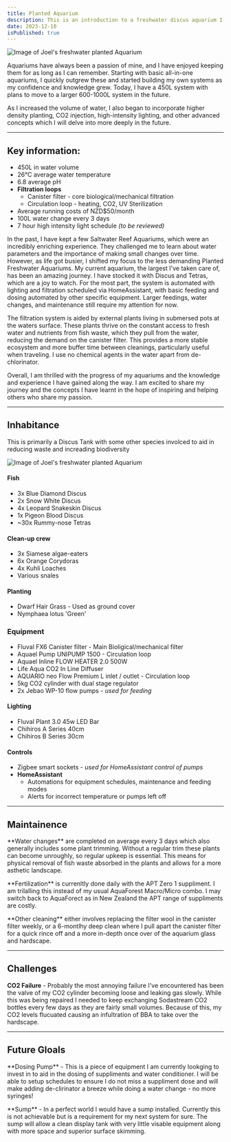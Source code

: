 ```yaml
---
title: Planted Aquarium
description: This is an introduction to a freshwater discus aquarium I keep at home. I will briefly explain inhabitance, equipment, maintenance, challenges, and future goals.
date: 2023-12-10
isPublished: true
---
```


<Image
    src="/images/blog/planted-aquarium/planted-aquarium-1.jpeg"
    title="Joel's Planted Aquarium"
    width={768}
    height={462}
    alt="Image of Joel's freshwater planted Aquarium"
    className="mx-auto overflow-hidden rounded-md"
/>

<p className="lead">
Aquariums have always been a passion of mine, and I have enjoyed keeping them
for as long as I can remember. Starting with basic all-in-one aquariums, I
quickly outgrew these and started building my own systems as my confidence and
knowledge grew. Today, I have a 450L system with plans to move to a larger
600-1000L system in the future.

As I increased the volume of water, I also began to incorporate higher density planting, CO2 injection, high-intensity lighting, and other advanced concepts which I will delve into more deeply in the future.

</p>

---

## Key information:

-   450L in water volume
-   26°C average water temperature
-   6.8 average pH
-   **Filtration loops**
    -   Canister filter - core biological/mechanical filtration
    -   Circulation loop - heating, CO2, UV Sterilization
-   Average running costs of NZD$50/month
-   100L water change every 3 days
-   7 hour high intensity light schedule _(to be reviewed)_

In the past, I have kept a few Saltwater Reef Aquariums, which were an incredibly enriching experience. They challenged me to learn about water parameters and the importance of making small changes over time. However, as life got busier, I shifted my focus to the less demanding Planted Freshwater Aquariums.
My current aquarium, the largest I've taken care of, has been an amazing journey. I have stocked it with Discus and Tetras, which are a joy to watch. For the most part, the system is automated with lighting and filtration scheduled via HomeAssistant, with basic feeding and dosing automated by other specific equipment. Larger feedings, water changes, and maintenance still require my attention for now.

The filtration system is aided by external plants living in submersed pots at the waters surface. These plants thrive on the constant access to fresh water and nutrients from fish waste, which they pull from the water, reducing the demand on the canister filter. This provides a more stable ecosystem and more buffer time between cleanings, particularly useful when traveling.
I use no chemical agents in the water apart from de-chlorinator.

Overall, I am thrilled with the progress of my aquariums and the knowledge and experience I have gained along the way. I am excited to share my journey and the concepts I have learnt in the hope of inspiring and helping others who share my passion.

---

## Inhabitance

This is primarily a Discus Tank with some other species involced to aid in reducing waste and increading biodiversity

<Image
    src="/images/blog/planted-aquarium/discus-2.jpeg"
    title="Home Planted Aquarium"
    width={768}
    height={462}
    alt="Image of Joel's freshwater planted Aquarium"
    className="mx-auto overflow-hidden rounded-md"
/>

#### Fish

-   3x Blue Diamond Discus
-   2x Snow White Discus
-   4x Leopard Snakeskin Discus
-   1x Pigeon Blood Discus
-   ~30x Rummy-nose Tetras

#### Clean-up crew

-   3x Siamese algae-eaters
-   6x Orange Corydoras
-   4x Kuhli Loaches
-   Various snales

#### Planting

-   Dwarf Hair Grass - Used as ground cover
-   Nymphaea lotus 'Green'

### Equipment

-   Fluval FX6 Canister filter - Main Bioligical/mechanical filter
-   Aquael Pump UNIPUMP 1500 - Circulation loop
-   Aquael Inline FLOW HEATER 2.0 500W
-   Life Aqua CO2 In Line Diffuser
-   AQUARIO neo Flow Premium L inlet / outlet - Circulation loop
-   5kg CO2 cylinder with dual stage regulator
-   2x Jebao WP-10 flow pumps - _used for feeding_

<h4>Lighting</h4>

-   Fluval Plant 3.0 45w LED Bar
-   Chihiros A Series 40cm
-   Chihiros B Series 30cm

#### Controls

-   Zigbee smart sockets - _used for HomeAssistant control of pumps_
-   **HomeAssistant**
    -   Automations for equipment schedules, maintenance and feeding modes
    -   Alerts for incorrect temperature or pumps left off

---

## Maintainence

<p>
    **Water changes** are completed on average every 3 days which also generally
    includes some plant trimming. Without a regular trim these plants can become
    unroughly, so regular upkeep is essential. This means for physical removal
    of fish waste absorbed in the plants and allows for a more asthetic
    landscape.
</p>
<p>
    **Fertilization** is currenltly done daily with the APT Zero 1 suppliment. I
    am trilalling this instead of my usual AquaForest Macro/Micro combo. I may
    switch back to AquaForect as in New Zealand the APT range of suppliments are
    costly.
</p>
<p>
    **Other cleaning** either involves replacing the filter wool in the canister
    filter weekly, or a 6-montlhy deep clean where I pull apart the canister
    filter for a quick rince off and a more in-depth once over of the aquarium
    glass and hardscape.
</p>

---

## Challenges

**CO2 Failure** - Probably the most annoying failure I've encountered has been the valve of my CO2 cylinder becoming loose and leaking gas slowly. While this was being repaired I needed to keep exchanging Sodastream CO2 bottles every few days as they are fairly small volumes. Because of this, my CO2 levels flucuated causing an infultration of BBA to take over the hardscape.

---

## Future Gloals

<p>
    **Dosing Pump** - This is a piece of equipment I am currently lookging to
    invest in to aid in the dosing of suppliments and water conditioner. I will
    be able to setup schedules to ensure I do not miss a suppliment dose and
    will make adding de-clirinator a breeze while doing a water change - no more
    syringes!
</p>
<p>
    **Sump** - In a perfect world I would have a sump installed. Currently this
    is not achievable but is a requirement for my next system for sure. The sump
    will allow a clean display tank with very little visable equipment along
    with more space and superior surface skimming.
</p>

